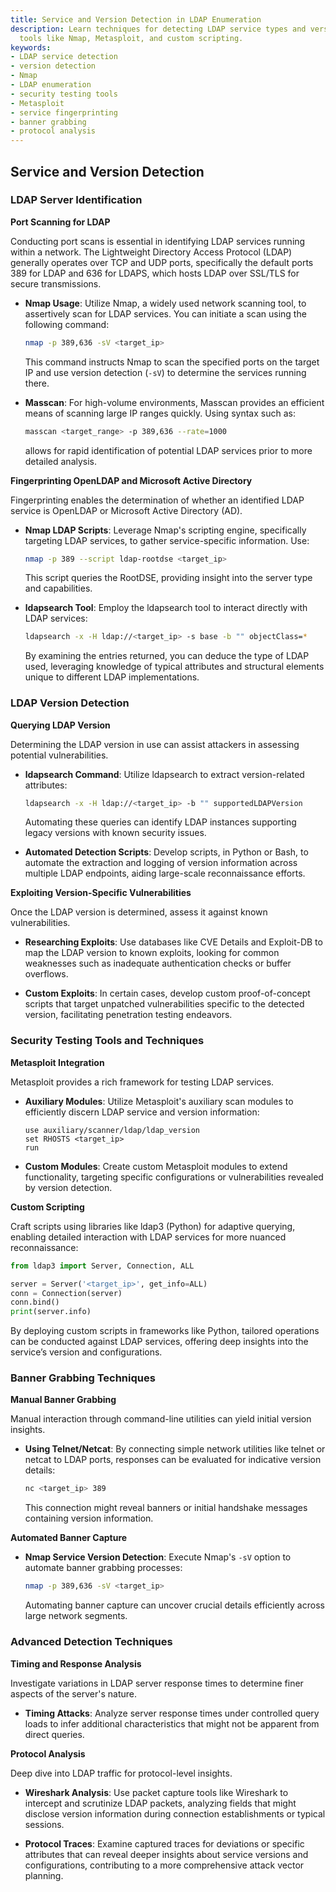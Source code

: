 ```yaml
---
title: Service and Version Detection in LDAP Enumeration
description: Learn techniques for detecting LDAP service types and versions, leveraging
  tools like Nmap, Metasploit, and custom scripting.
keywords:
- LDAP service detection
- version detection
- Nmap
- LDAP enumeration
- security testing tools
- Metasploit
- service fingerprinting
- banner grabbing
- protocol analysis
---
```


## Service and Version Detection

### LDAP Server Identification

**Port Scanning for LDAP**

Conducting port scans is essential in identifying LDAP services running within a network. The Lightweight Directory Access Protocol (LDAP) generally operates over TCP and UDP ports, specifically the default ports 389 for LDAP and 636 for LDAPS, which hosts LDAP over SSL/TLS for secure transmissions.

- **Nmap Usage**: Utilize Nmap, a widely used network scanning tool, to assertively scan for LDAP services. You can initiate a scan using the following command:
  ```bash
  nmap -p 389,636 -sV <target_ip>
  ```
  This command instructs Nmap to scan the specified ports on the target IP and use version detection (`-sV`) to determine the services running there.
  
- **Masscan**: For high-volume environments, Masscan provides an efficient means of scanning large IP ranges quickly. Using syntax such as:
  ```bash
  masscan <target_range> -p 389,636 --rate=1000
  ```
  allows for rapid identification of potential LDAP services prior to more detailed analysis.

**Fingerprinting OpenLDAP and Microsoft Active Directory**

Fingerprinting enables the determination of whether an identified LDAP service is OpenLDAP or Microsoft Active Directory (AD).

- **Nmap LDAP Scripts**: Leverage Nmap's scripting engine, specifically targeting LDAP services, to gather service-specific information. Use:
  ```bash
  nmap -p 389 --script ldap-rootdse <target_ip>
  ```
  This script queries the RootDSE, providing insight into the server type and capabilities.
  
- **ldapsearch Tool**: Employ the ldapsearch tool to interact directly with LDAP services:
  ```bash
  ldapsearch -x -H ldap://<target_ip> -s base -b "" objectClass=*
  ```
  By examining the entries returned, you can deduce the type of LDAP used, leveraging knowledge of typical attributes and structural elements unique to different LDAP implementations.

### LDAP Version Detection

**Querying LDAP Version**

Determining the LDAP version in use can assist attackers in assessing potential vulnerabilities.
  
- **ldapsearch Command**: Utilize ldapsearch to extract version-related attributes:
  ```bash
  ldapsearch -x -H ldap://<target_ip> -b "" supportedLDAPVersion
  ```
  Automating these queries can identify LDAP instances supporting legacy versions with known security issues.

- **Automated Detection Scripts**: Develop scripts, in Python or Bash, to automate the extraction and logging of version information across multiple LDAP endpoints, aiding large-scale reconnaissance efforts.

**Exploiting Version-Specific Vulnerabilities**

Once the LDAP version is determined, assess it against known vulnerabilities.

- **Researching Exploits**: Use databases like CVE Details and Exploit-DB to map the LDAP version to known exploits, looking for common weaknesses such as inadequate authentication checks or buffer overflows.
  
- **Custom Exploits**: In certain cases, develop custom proof-of-concept scripts that target unpatched vulnerabilities specific to the detected version, facilitating penetration testing endeavors.

### Security Testing Tools and Techniques

**Metasploit Integration**

Metasploit provides a rich framework for testing LDAP services.

- **Auxiliary Modules**: Utilize Metasploit's auxiliary scan modules to efficiently discern LDAP service and version information:
  ```shell
  use auxiliary/scanner/ldap/ldap_version
  set RHOSTS <target_ip>
  run
  ```

- **Custom Modules**: Create custom Metasploit modules to extend functionality, targeting specific configurations or vulnerabilities revealed by version detection.

**Custom Scripting**

Craft scripts using libraries like ldap3 (Python) for adaptive querying, enabling detailed interaction with LDAP services for more nuanced reconnaissance:

```python
from ldap3 import Server, Connection, ALL

server = Server('<target_ip>', get_info=ALL)
conn = Connection(server)
conn.bind()
print(server.info)
```

By deploying custom scripts in frameworks like Python, tailored operations can be conducted against LDAP services, offering deep insights into the service’s version and configurations.

### Banner Grabbing Techniques

**Manual Banner Grabbing**

Manual interaction through command-line utilities can yield initial version insights.

- **Using Telnet/Netcat**: By connecting simple network utilities like telnet or netcat to LDAP ports, responses can be evaluated for indicative version details:
  ```bash
  nc <target_ip> 389
  ```
  This connection might reveal banners or initial handshake messages containing version information.

**Automated Banner Capture**

- **Nmap Service Version Detection**: Execute Nmap's `-sV` option to automate banner grabbing processes:
  ```bash
  nmap -p 389,636 -sV <target_ip>
  ```
  Automating banner capture can uncover crucial details efficiently across large network segments.

### Advanced Detection Techniques

**Timing and Response Analysis**

Investigate variations in LDAP server response times to determine finer aspects of the server's nature.

- **Timing Attacks**: Analyze server response times under controlled query loads to infer additional characteristics that might not be apparent from direct queries.

**Protocol Analysis**

Deep dive into LDAP traffic for protocol-level insights.

- **Wireshark Analysis**: Use packet capture tools like Wireshark to intercept and scrutinize LDAP packets, analyzing fields that might disclose version information during connection establishments or typical sessions.

- **Protocol Traces**: Examine captured traces for deviations or specific attributes that can reveal deeper insights about service versions and configurations, contributing to a more comprehensive attack vector planning.